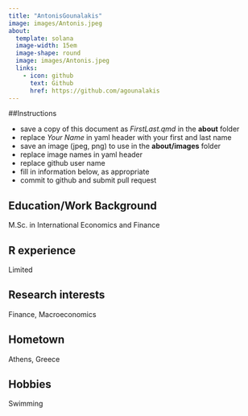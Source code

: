 ```yaml
---
title: "AntonisGounalakis"
image: images/Antonis.jpeg
about:
  template: solana
  image-width: 15em
  image-shape: round
  image: images/Antonis.jpeg
  links:
    - icon: github
      text: Github
      href: https://github.com/agounalakis
---
```


##Instructions

  - save a copy of this document as *FirstLast.qmd* in the **about** folder
  - replace *Your Name* in yaml header with your first and last name
  - save an image (jpeg, png) to use in the **about/images** folder
  - replace image names in yaml header
  - replace github user name
  - fill in information below, as appropriate
  - commit to github and submit pull request

## Education/Work Background
M.Sc. in International Economics and Finance

## R experience
Limited

## Research interests
Finance, Macroeconomics

## Hometown
Athens, Greece

## Hobbies
Swimming
